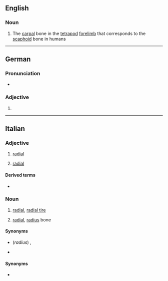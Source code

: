 ==English==

===Noun===
{{en-noun|radialia}}

# The [[carpal]] bone in the [[tetrapod]] [[forelimb]] that corresponds to the [[scaphoid]] bone in humans

----

==German==

===Pronunciation===
* {{audio|de|De-radiale.ogg|Audio}}

===Adjective===
{{head|de|adjective form}}

# {{inflection of|de|radial||str//mix|nom//acc|f|s|;|str|nom//acc|p|;|wk|nom|all-gender|s|;|wk|acc|f//n|s}}

----

==Italian==

===Adjective===
{{it-adj|radial|e|i}}

# {{lb|it|biology|geometry|physics}} [[radial]]
# {{lb|it|skeleton}} [[radial]]

====Derived terms====
* {{l|it|radialmente}}

===Noun===
{{it-noun|m}}

# [[radial]], [[radial tire]]
# {{lb|it|skeleton}} [[radial]], [[radius]] bone

====Synonyms====
* (''radius'') {{l|it|radio}}, {{l|it|osso radiale}}

{{it-noun|f}}

* {{lb|it|geometry}} {{l|it|radial line}}

====Synonyms====
* {{l|it|linea radiale}}